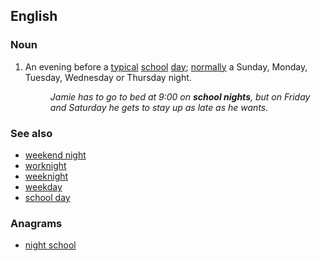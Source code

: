 ==English==

===Noun===
{{en-noun|head=[[school]] [[night]]}}

# An evening before a [[typical]] [[school]] [[day]]; [[normal]]ly a Sunday, Monday, Tuesday, Wednesday or Thursday night.
#: ''Jamie has to go to bed at 9:00 on '''school nights''', but on Friday and Saturday he gets to stay up as late as he wants.''

===See also===
* [[weekend night]]
* [[worknight]]
* [[weeknight]]
* [[weekday]]
* [[school day]]

===Anagrams===
* [[night school#English|night school]]